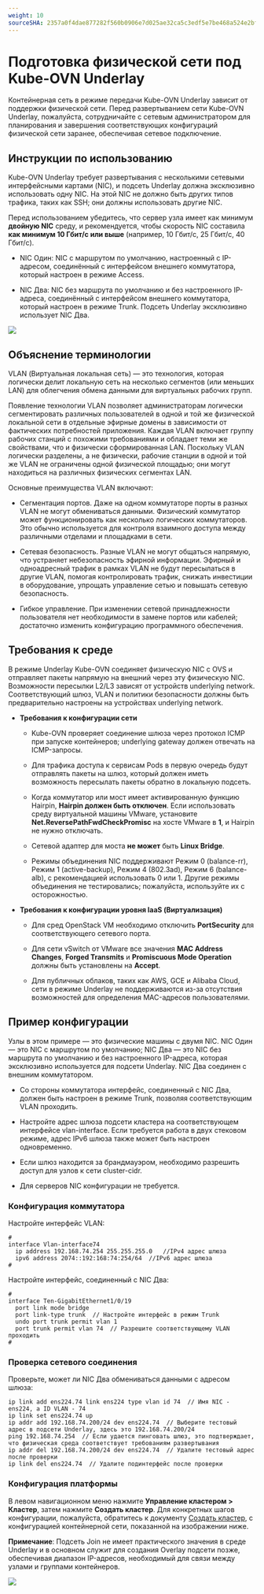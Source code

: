 ```yaml
---
weight: 10
sourceSHA: 2357a0f4dae877282f560b0906e7d025ae32ca5c3edf5e7be468a524e2bf8dbf
---
```


# Подготовка физической сети под Kube-OVN Underlay

Контейнерная сеть в режиме передачи Kube-OVN Underlay зависит от поддержки физической сети. Перед развертыванием сети Kube-OVN Underlay, пожалуйста, сотрудничайте с сетевым администратором для планирования и завершения соответствующих конфигураций физической сети заранее, обеспечивая сетевое подключение.

## Инструкции по использованию

Kube-OVN Underlay требует развертывания с несколькими сетевыми интерфейсными картами (NIC), и подсеть Underlay должна эксклюзивно использовать одну NIC. На этой NIC не должно быть других типов трафика, таких как SSH; они должны использовать другие NIC.

Перед использованием убедитесь, что сервер узла имеет как минимум **двойную NIC** среду, и рекомендуется, чтобы скорость NIC составила **как минимум 10 Гбит/с или выше** (например, 10 Гбит/с, 25 Гбит/с, 40 Гбит/с).

- NIC Один: NIC с маршрутом по умолчанию, настроенный с IP-адресом, соединённый с интерфейсом внешнего коммутатора, который настроен в режиме Access.

- NIC Два: NIC без маршрута по умолчанию и без настроенного IP-адреса, соединённый с интерфейсом внешнего коммутатора, который настроен в режиме Trunk. Подсеть Underlay эксклюзивно использует NIC Два.

![](../assets/ovnunderlay.png)

## Объяснение терминологии

VLAN (Виртуальная локальная сеть) — это технология, которая логически делит локальную сеть на несколько сегментов (или меньших LAN) для облегчения обмена данными для виртуальных рабочих групп.

Появление технологии VLAN позволяет администраторам логически сегментировать различных пользователей в одной и той же физической локальной сети в отдельные эфирные домены в зависимости от фактических потребностей приложения. Каждая VLAN включает группу рабочих станций с похожими требованиями и обладает теми же свойствами, что и физически сформированная LAN. Поскольку VLAN логически разделены, а не физически, рабочие станции в одной и той же VLAN не ограничены одной физической площадью; они могут находиться на различных физических сегментах LAN.

Основные преимущества VLAN включают:

- Сегментация портов. Даже на одном коммутаторе порты в разных VLAN не могут обмениваться данными. Физический коммутатор может функционировать как несколько логических коммутаторов. Это обычно используется для контроля взаимного доступа между различными отделами и площадками в сети.

- Сетевая безопасность. Разные VLAN не могут общаться напрямую, что устраняет небезопасность эфирной информации. Эфирный и одноадресный трафик в рамках VLAN не будут пересылаться в другие VLAN, помогая контролировать трафик, снижать инвестиции в оборудование, упрощать управление сетью и повышать сетевую безопасность.

- Гибкое управление. При изменении сетевой принадлежности пользователя нет необходимости в замене портов или кабелей; достаточно изменить конфигурацию программного обеспечения.

## Требования к среде

В режиме Underlay Kube-OVN соединяет физическую NIC с OVS и отправляет пакеты напрямую на внешний через эту физическую NIC. Возможности пересылки L2/L3 зависят от устройств underlying network. Соответствующий шлюз, VLAN и политики безопасности должны быть предварительно настроены на устройствах underlying network.

- **Требования к конфигурации сети**

  - Kube-OVN проверяет соединение шлюза через протокол ICMP при запуске контейнеров; underlying gateway должен отвечать на ICMP-запросы.

  - Для трафика доступа к сервисам Pods в первую очередь будут отправлять пакеты на шлюз, который должен иметь возможность пересылать пакеты обратно в локальную подсеть.

  - Когда коммутатор или мост имеет активированную функцию Hairpin, **Hairpin должен быть отключен**. Если использовать среду виртуальной машины VMware, установите **Net.ReversePathFwdCheckPromisc** на хосте VMware в **1**, и Hairpin не нужно отключать.

  - Сетевой адаптер для моста **не может** быть **Linux Bridge**.

  - Режимы объединения NIC поддерживают Режим 0 (balance-rr), Режим 1 (active-backup), Режим 4 (802.3ad), Режим 6 (balance-alb), с рекомендацией использовать 0 или 1. Другие режимы объединения не тестировались; пожалуйста, используйте их с осторожностью.

- **Требования к конфигурации уровня IaaS (Виртуализация)**

  - Для сред OpenStack VM необходимо отключить **PortSecurity** для соответствующего сетевого порта.

  - Для сети vSwitch от VMware все значения **MAC Address Changes**, **Forged Transmits** и **Promiscuous Mode Operation** должны быть установлены на **Accept**.

  - Для публичных облаков, таких как AWS, GCE и Alibaba Cloud, сети в режиме Underlay не поддерживаются из-за отсутствия возможностей для определения MAC-адресов пользователями.

## Пример конфигурации

Узлы в этом примере — это физические машины с двумя NIC. NIC Один — это NIC с маршрутом по умолчанию; NIC Два — это NIC без маршрута по умолчанию и без настроенного IP-адреса, которая эксклюзивно используется для подсети Underlay. NIC Два соединен с внешним коммутатором.

- Со стороны коммутатора интерфейс, соединенный с NIC Два, должен быть настроен в режиме Trunk, позволяя соответствующим VLAN проходить.

- Настройте адрес шлюза подсети кластера на соответствующем интерфейсе vlan-interface. Если требуется работа в двух стековом режиме, адрес IPv6 шлюза также может быть настроен одновременно.

- Если шлюз находится за брандмауэром, необходимо разрешить доступ для узлов к сети cluster-cidr.

- Для серверов NIC конфигурации не требуется.

### Конфигурация коммутатора

Настройте интерфейс VLAN:

```
#
interface Vlan-interface74
  ip address 192.168.74.254 255.255.255.0   //IPv4 адрес шлюза
  ipv6 address 2074::192:168:74:254/64  //IPv6 адрес шлюза
#
```

Настройте интерфейс, соединенный с NIC Два:

```
#
interface Ten-GigabitEthernet1/0/19
  port link mode bridge
  port link-type trunk  // Настройте интерфейс в режим Trunk
  undo port trunk permit vlan 1
  port trunk permit vlan 74  // Разрешите соответствующему VLAN проходить
#
```

### Проверка сетевого соединения

Проверьте, может ли NIC Два обмениваться данными с адресом шлюза:

```
ip link add ens224.74 link ens224 type vlan id 74  // Имя NIC - ens224, а ID VLAN - 74
ip link set ens224.74 up
ip addr add 192.168.74.200/24 dev ens224.74  // Выберите тестовый адрес в подсети Underlay, здесь это 192.168.74.200/24
ping 192.168.74.254  // Если удается пинговать шлюз, это подтверждает, что физическая среда соответствует требованиям развертывания
ip addr del 192.168.74.200/24 dev ens224.74  // Удалите тестовый адрес после проверки
ip link del ens224.74  // Удалите подинтерфейс после проверки
```

### Конфигурация платформы

В левом навигационном меню нажмите **Управление кластером > Кластер**, затем нажмите **Создать кластер**. Для конкретных шагов конфигурации, пожалуйста, обратитесь к документу [Создать кластер](), с конфигурацией контейнерной сети, показанной на изображении ниже.

**Примечание**: Подсеть Join не имеет практического значения в среде Underlay и в основном служит для создания Overlay подсети позже, обеспечивая диапазон IP-адресов, необходимый для связи между узлами и группами контейнеров.

![](../assets/ovnunderlayexample.png)
